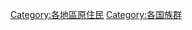 {{Categories by country|nocat}}

[[Category:各地區原住民|Category:各地區原住民]]
[[Category:各国族群|Category:各国族群]]